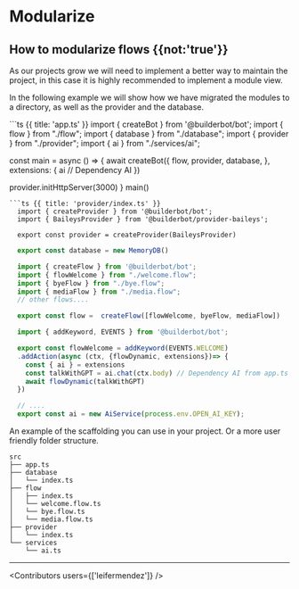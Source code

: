 

# Modularize

## How to modularize flows {{not:'true'}}

As our projects grow we will need to implement a better way to maintain the project, in this case it is highly recommended to implement a module view.

In the following example we will show how we have migrated the modules to a directory, as well as the provider and the database.

<CodeGroup>
```ts {{ title: 'app.ts' }}
  import { createBot } from '@builderbot/bot';
  import { flow } from "./flow";
  import { database } from "./database";
  import { provider } from "./provider";
  import { ai } from "./services/ai";

  const main = async () => {
  await createBot({
          flow,
          provider,
          database,
      },
          extensions: {
          ai // Dependency AI 
      })

  provider.initHttpServer(3000)
}
main()
```
```ts {{ title: 'provider/index.ts' }}
  import { createProvider } from '@builderbot/bot';
  import { BaileysProvider } from '@builderbot/provider-baileys';

  export const provider = createProvider(BaileysProvider)
```
```ts {{ title: 'database/index.ts' }}
  export const database = new MemoryDB()
```
```ts {{ title: 'flow/index.ts' }}
  import { createFlow } from '@builderbot/bot';
  import { flowWelcome } from "./welcome.flow";
  import { byeFlow } from "./bye.flow";
  import { mediaFlow } from "./media.flow";
  // other flows....

  export const flow =  createFlow([flowWelcome, byeFlow, mediaFlow])
```
```ts {{ title: 'flow/welcome.flow.ts' }}
  import { addKeyword, EVENTS } from '@builderbot/bot';

  export const flowWelcome = addKeyword(EVENTS.WELCOME)
  .addAction(async (ctx, {flowDynamic, extensions})=> {
    const { ai } = extensions
    const talkWithGPT = ai.chat(ctx.body) // Dependency AI from app.ts
    await flowDynamic(talkWithGPT)
  })
```
```ts {{ title: 'services/ai.ts' }}
  // ....
  export const ai = new AiService(process.env.OPEN_AI_KEY);
```
</CodeGroup>

An example of the scaffolding you can use in your project. Or a more user friendly folder structure.

``` {{title:'structure'}}
src
├── app.ts
├── database
│   └── index.ts
├── flow
│   ├── index.ts
│   └── welcome.flow.ts
│   └── bye.flow.ts
│   └── media.flow.ts
├── provider
│   └── index.ts
└── services
    └── ai.ts
```
----

<Guides />

<Resources />

<Contributors users={['leifermendez']} />